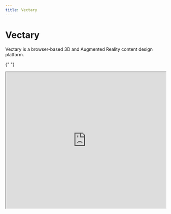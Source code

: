 ```yaml
---
title: Vectary
---
```


# Vectary

Vectary is a browser-based 3D and Augmented Reality content design platform.

{" "}

<iframe
  width="100%"
  height="430"
  src="https://www.youtube.com/embed/TgQQO2QLJ_M"
/>

Vectary is an online 3D modelling and rendering tool capable of producing photo-realistic images of your models, as well as create designs from scratch. Anyone who has used a 2D design tool such as Photoshop or Illustrator will find the interface and usage of Vectary familiar.

## Supported filetypes

STL (best for 3D printing), 3DS, 3MF, AMF, BLEND, DAE, ZAE, CTM, PLY, OBJ, X3D, GLB, GLTF

## Minimum system requirements

At least 2GB of RAM. At least 500 MB of available hard-disk space. Intel HD or similar graphics card with at least 512 MB video memory

## Downloads

[Open Vectary](https://www.vectary.com/)
